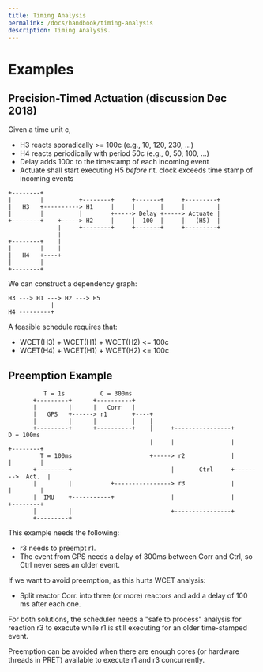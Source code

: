 ```yaml
---
title: Timing Analysis
permalink: /docs/handbook/timing-analysis
description: Timing Analysis.
---
```

# Examples

## Precision-Timed Actuation (discussion Dec 2018)
Given a time unit c,
 - H3 reacts sporadically >= 100c (e.g., 10, 120, 230, ...)
 - H4 reacts periodically with period 50c (e.g., 0, 50, 100, ...)
 - Delay adds 100c to the timestamp of each incoming event
 - Actuate shall start executing H5 _before_ r.t. clock exceeds time stamp of incoming events
 
``` 
+--------+
|        |          +--------+     +-------+     +---------+
|   H3   +----------> H1     |     |       |     |         |
|        |          |        +-----> Delay +-----> Actuate |
+--------+    +-----> H2     |     |  100  |     |   (H5)  |
              |     +--------+     +-------+     +---------+
              |
+--------+    |
|        |    |
|   H4   +----+
|        |
+--------+
```

We can construct a dependency graph:

``` 
H3 ---> H1 ---> H2 ---> H5
            |
H4 ---------+
``` 

A feasible schedule requires that:
 - WCET(H3) + WCET(H1) + WCET(H2) \<= 100c
 - WCET(H4) + WCET(H1) + WCET(H2) \<= 100c

## Preemption Example

```
          T = 1s          C = 300ms
       +---------+      +----------+
       |         |      |   Corr   |
       |   GPS   +------> r1       +----+
       |         |      |          |    |
       +---------+      +----------+    |     +----------------+         D = 100ms
                                        |     |                |        +--------+
         T = 100ms                      +-----> r2             |        |        |
       +---------+                            |       Ctrl     +-------->  Act.  |
       |         |           +----------------> r3             |        |        |
       |  IMU    +-----------+                |                |        +--------+
       |         |                            +----------------+
       +---------+
```

This example needs the following:

 * r3 needs to preempt r1.
 * The event from GPS needs a delay of 300ms between Corr and Ctrl, so Ctrl never sees an older event.

If we want to avoid preemption, as this hurts WCET analysis:

 * Split reactor Corr. into three (or more) reactors and add a delay of 100 ms after each one.

For both solutions, the scheduler needs a "safe to process" analysis for reaction r3 to execute while r1 is
still executing for an older time-stamped event.

Preemption can be avoided when there are enough cores (or hardware threads in PRET) available to execute r1 and r3 concurrently.